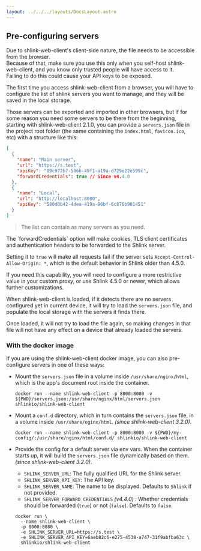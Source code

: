 ```yaml
---
layout: ../../../layouts/DocsLayout.astro
---
```





## Pre-configuring servers

<Callout type="warning" title="Be extremely careful when using this feature">
  Due to shlink-web-client's client-side nature, the file needs to be accessible from the browser.<br />
  Because of that, make sure you use this only when you self-host shlink-web-client, and you know only trusted people will have access to it.<br />
  Failing to do this could cause your API keys to be exposed.
</Callout>

The first time you access shlink-web-client from a browser, you will have to configure the list of shlink servers you want to manage, and they will be saved in the local storage.

Those servers can be exported and imported in other browsers, but if for some reason you need some servers to be there from the beginning, starting with shlink-web-client 2.1.0, you can provide a `servers.json` file in the project root folder (the same containing the `index.html`, `favicon.ico`, etc) with a structure like this:

```json
[
  {
    "name": "Main server",
    "url": "https://s.test",
    "apiKey": "09c972b7-506b-49f1-a19a-d729e22e599c",
    "forwardCredentials": true // Since v4.4.0
  },
  {
    "name": "Local",
    "url": "http://localhost:8080",
    "apiKey": "580d0b42-4dea-419a-96bf-6c876b901451"
  }
]
```

> The list can contain as many servers as you need.

<Callout type="warning">
  The `forwardCredentials` option will make cookies, TLS client certificates and authentication headers to be forwarded to the Shlink server.

  Setting it to `true` will make all requests fail if the server sets `Accept-Control-Allow-Origin: *`, which is the default behavior in Shlink older than 4.5.0.

  If you need this capability, you will need to configure a more restrictive value in your custom proxy, or use Shlink 4.5.0 or newer, which allows further customizations.
</Callout>

When shlink-web-client is loaded, if it detects there are no servers configured yet in current device, it will try to load the `servers.json` file, and populate the local storage with the servers it finds there.

Once loaded, it will not try to load the file again, so making changes in that file will not have any effect on a device that already loaded the servers.

### With the docker image

If you are using the shlink-web-client docker image, you can also pre-configure servers in one of these ways:

* Mount the `servers.json` file in a volume inside `/usr/share/nginx/html`, which is the app's document root inside the container.

    ```shell
    docker run --name shlink-web-client -p 8000:8080 -v ${PWD}/servers.json:/usr/share/nginx/html/servers.json shlinkio/shlink-web-client
    ```

* Mount a `conf.d` directory, which in turn contains the `servers.json` file, in a volume inside `/usr/share/nginx/html`. *(since shlink-web-client 3.2.0)*.

  ```shell
  docker run --name shlink-web-client -p 8000:8080 -v ${PWD}/my-config/:/usr/share/nginx/html/conf.d/ shlinkio/shlink-web-client
    ```

* Provide the config for a default server via env vars. When the container starts up, it will build the `servers.json` file dynamically based on them. *(since shlink-web-client 3.2.0)*.

  * `SHLINK_SERVER_URL`: The fully qualified URL for the Shlink server.
  * `SHLINK_SERVER_API_KEY`: The API key.
  * `SHLINK_SERVER_NAME`: The name to be displayed. Defaults to `Shlink` if not provided.
  * `SHLINK_SERVER_FORWARD_CREDENTIALS` *(v4.4.0)* : Whether credentials should be forwarded (`true`) or not (`false`). Defaults to `false`.

  ```shell
  docker run \
    --name shlink-web-client \
    -p 8000:8080 \
    -e SHLINK_SERVER_URL=https://s.test \
    -e SHLINK_SERVER_API_KEY=6aeb82c6-e275-4538-a747-31f9abfba63c \
    shlinkio/shlink-web-client
    ```
